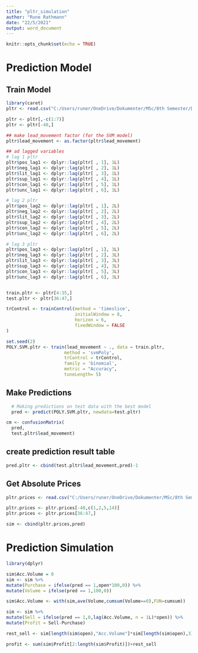 ---
title: "pltr_simulation"
author: "Rune Rathmann"
date: "22/5/2021"
output: word_document
---

```{r setup, include=FALSE}
knitr::opts_chunk$set(echo = TRUE)
```



# Prediction Model
## Train Model
```{r}
library(caret)
pltr <- read.csv("C:/Users/runer/OneDrive/Dokumenter/MSc/8th Semester/Data Science Project/WSB Project/PredictStockusingRedditandTwitter/PreProcessedData/pltr_merged.csv")

pltr <- pltr[,-c(1:7)]
pltr <- pltr[-48,]

## make lead_movement factor (for the SVM model)
pltr$lead_movement <- as.factor(pltr$lead_movement)

## ad lagged variables
# lag 1 pltr
pltr$pos_lag1 <- dplyr::lag(pltr[ , 1], 1L)
pltr$neg_lag1 <- dplyr::lag(pltr[ , 2], 1L)
pltr$lit_lag1 <- dplyr::lag(pltr[ , 3], 1L)
pltr$sup_lag1 <- dplyr::lag(pltr[ , 4], 1L)
pltr$con_lag1 <- dplyr::lag(pltr[ , 5], 1L)
pltr$unc_lag1 <- dplyr::lag(pltr[ , 6], 1L)

# lag 2 pltr
pltr$pos_lag2 <- dplyr::lag(pltr[ , 1], 2L)
pltr$neg_lag2 <- dplyr::lag(pltr[ , 2], 2L)
pltr$lit_lag2 <- dplyr::lag(pltr[ , 3], 2L)
pltr$sup_lag2 <- dplyr::lag(pltr[ , 4], 2L)
pltr$con_lag2 <- dplyr::lag(pltr[ , 5], 2L)
pltr$unc_lag2 <- dplyr::lag(pltr[ , 6], 2L)

# lag 3 pltr
pltr$pos_lag3 <- dplyr::lag(pltr[ , 1], 3L)
pltr$neg_lag3 <- dplyr::lag(pltr[ , 2], 3L)
pltr$lit_lag3 <- dplyr::lag(pltr[ , 3], 3L)
pltr$sup_lag3 <- dplyr::lag(pltr[ , 4], 3L)
pltr$con_lag3 <- dplyr::lag(pltr[ , 5], 3L)
pltr$unc_lag3 <- dplyr::lag(pltr[ , 6], 3L)


train.pltr <- pltr[4:35,]
test.pltr <- pltr[36:47,]

trControl <- trainControl(method = 'timeslice',
                          initialWindow = 8,
                          horizon = 6,
                          fixedWindow = FALSE
)

set.seed(2)
POLY.SVM.pltr <- train(lead_movement ~ ., data = train.pltr, 
                      method = 'svmPoly',
                      trControl = trControl,
                      family = 'binomial', 
                      metric = "Accuracy",
                      tuneLength= 5)

```

## Make Predictions
```{r}
  # Making predictions on test data with the best model
  pred <- predict(POLY.SVM.pltr, newdata=test.pltr)

cm <- confusionMatrix(
  pred, 
  test.pltr$lead_movement)
```


## create prediction result table
```{r}
pred.pltr <- cbind(test.pltr$lead_movement,pred)-1
```

## Get Absolute Prices
```{r}
pltr.prices <- read.csv("C:/Users/runer/OneDrive/Dokumenter/MSc/8th Semester/Data Science Project/WSB Project/PredictStockusingRedditandTwitter/PreProcessedData/pltr_merged.csv")

pltr.prices <- pltr.prices[-48,c(1,2,5,14)]
pltr.prices <- pltr.prices[36:47,]

sim <- cbind(pltr.prices,pred)
```

# Prediction Simulation
```{r}
library(dplyr)

sim$Acc.Volume = 0  
sim <- sim %>%
mutate(Purchase = ifelse(pred == 1,open*100,0)) %>%
mutate(Volume = ifelse(pred == 1,100,0))

sim$Acc.Volume <- with(sim,ave(Volume,cumsum(Volume==0),FUN=cumsum))

sim <- sim %>%    
mutate(Sell = ifelse(pred == 1,0,lag(Acc.Volume, n = 1L)*open)) %>%
mutate(Profit = Sell-Purchase)

rest_sell <- sim[length(sim$open),"Acc.Volume"]*sim[length(sim$open),3]

profit <- sum(sim$Profit[2:length(sim$Profit)])+rest_sell

```

